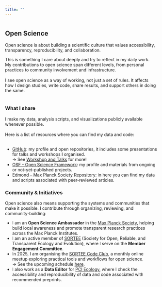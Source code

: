 ```yaml
---
title: ""
---
```


::: {.page-icon}
<img src="img/icons/open-science.svg" alt="" aria-hidden="true">
:::

## Open Science {#open-science}

Open science is about building a scientific culture that values accessibility, transparency, reproducibility, and collaboration.

This is something I care about deeply and try to reflect in my daily work. <br> My contributions to open science span different levels, from personal practices to community involvement and infrastructure.  <br> <br>
I see open science as a way of working, not just a set of rules. It affects how I design studies, write code, share results, and support others in doing the same. <br> <br>

### What I share

I make my data, analysis scripts, and visualizations publicly available whenever possible. <br><br>Here is a list of resources where you can find my data and code: <br><br>

- [GitHub](https://github.com/cecibaldoni?tab=repositories): my profile and open repositories, it includes some presentations for talks and workshops I organised. <br>
   →  See [Workshop and Talks](talks.qmd#talks-workshops) for more! <br>
- [OSF - Open Science Framework](https://osf.io/jdxn2/): my profile and materials from ongoing or not-yet-published projects. <br>
- [Edmond – Max Planck Society Repository](https://edmond.mpg.de/dataverse/edmond/?q=%22Baldoni%2C+Cecilia%22): in here you can find my data and scripts associated with peer-reviewed articles. <br>

### Community & Initiatives

Open science also means supporting the systems and communities that make it possible. I contribute through organizing, reviewing, and community-building:

- I am an **Open Science Ambassador** in the [Max Planck Society](https://www.openscience-groups.mpg.de/ambassadors), helping build local awareness and promote transparent research practices across the Max Planck Institutes.
- I am an active member of [SORTEE](https://www.sortee.org/) (Society for Open, Reliable, and Transparent Ecology and Evolution), where I serve on the **Member Engagement Committee**.
- In 2025, I am organising the [SORTEE Code Club](https://www.sortee.org/code_club/), a monthly online meetup exploring practical tools and workflows for open science.  
  → See the upcoming schedule [here](https://docs.google.com/spreadsheets/d/1rOOOE7ghPduwtFftG0DJJf0DXVigAdcmQ0xdEwbKQXo/edit).
- I also work as a **Data Editor** for [PCI Ecology](https://ecology.peercommunityin.org/), where I check the accessibility and reproducibility of data and code associated with recommended preprints.
